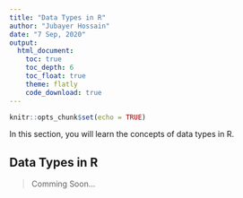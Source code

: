 ```yaml
---
title: "Data Types in R"
author: "Jubayer Hossain"
date: "7 Sep, 2020"
output:
  html_document:
    toc: true
    toc_depth: 6
    toc_float: true
    theme: flatly
    code_download: true
---
```


```r
knitr::opts_chunk$set(echo = TRUE)
```

In this section, you will learn the concepts of data types in R.

## Data Types in R 
> Comming Soon...